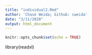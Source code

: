 ```yaml
---
title: "individual2.Rmd"
author: 'Chase Weida; Github: cweida'
date: "3/11/2020"
output: html_document
---
```


```r
knitr::opts_chunk$set(echo = TRUE)
```

library(readxl)
